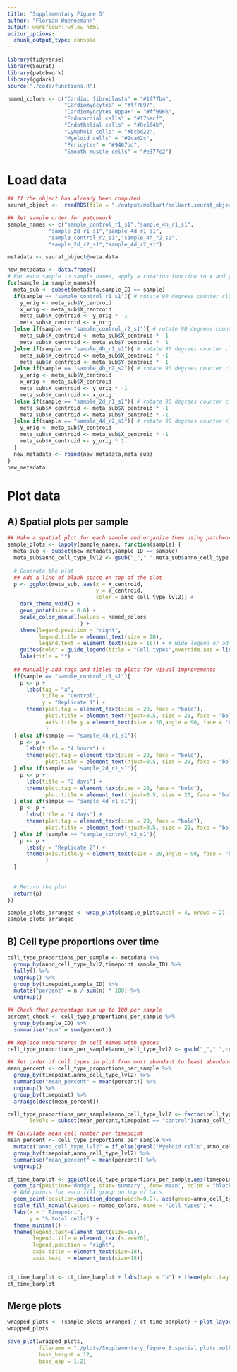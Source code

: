 ```yaml
---
title: "Supplementary Figure 5"
author: "Florian Wuennemann"
output: workflowr::wflow_html
editor_options:
  chunk_output_type: console
---
```


```r
library(tidyverse)
library(Seurat)
library(patchwork)
library(ggdark)
source("./code/functions.R")

named_colors <- c("Cardiac fibroblasts" = "#1f77b4",
                  "Cardiomyocytes" = "#ff7697",
                  "Cardiomyocytes Nppa+" = "#ff9966",
                  "Endocardial cells" = "#17becf",
                  "Endothelial cells" = "#8c564b",
                  "Lymphoid cells" = "#bcbd22",
                  "Myeloid cells" = "#2ca02c",
                  "Pericytes" = "#9467bd",
                  "Smooth muscle cells" = "#e377c2")
```

# Load data

```r
## If the object has already been computed
seurat_object <-  readRDS(file = "./output/molkart/molkart.seurat_object.rds")

## Set sample order for patchwork
sample_names <- c("sample_control_r1_s1","sample_4h_r1_s1",
             "sample_2d_r1_s1","sample_4d_r1_s1",
             "sample_control_r2_s1","sample_4h_r2_s2",
             "sample_2d_r2_s1","sample_4d_r2_s1")

metadata <- seurat_object@meta.data

new_metadata <- data.frame()
# For each sample in sample_names, apply a rotation function to x and y positions in metadata
for(sample in sample_names){
  meta_sub <- subset(metadata,sample_ID == sample)
  if(sample == "sample_control_r1_s1"){ # rotate 90 degrees counter clockwise
    y_orig <- meta_sub$Y_centroid
    x_orig <- meta_sub$X_centroid 
    meta_sub$X_centroid <- y_orig * -1
    meta_sub$Y_centroid <- x_orig
  }else if(sample == "sample_control_r2_s1"){ # rotate 90 degrees counter clockwise
    meta_sub$X_centroid <- meta_sub$X_centroid * -1
    meta_sub$Y_centroid <- meta_sub$Y_centroid *  1
  }else if(sample == "sample_4h_r1_s1"){ # rotate 90 degrees counter clockwise
    meta_sub$X_centroid <- meta_sub$X_centroid * -1
    meta_sub$Y_centroid <- meta_sub$Y_centroid *  1
  }else if(sample == "sample_4h_r2_s2"){ # rotate 90 degrees counter clockwise
    y_orig <- meta_sub$Y_centroid
    x_orig <- meta_sub$X_centroid 
    meta_sub$X_centroid <- y_orig * -1
    meta_sub$Y_centroid <- x_orig
  }else if(sample == "sample_2d_r1_s1"){ # rotate 90 degrees counter clockwise
    meta_sub$X_centroid <- meta_sub$X_centroid * -1
    meta_sub$Y_centroid <- meta_sub$Y_centroid * -1
  }else if(sample == "sample_4d_r2_s1"){ # rotate 90 degrees counter clockwise
    y_orig <- meta_sub$Y_centroid 
    meta_sub$Y_centroid <- meta_sub$X_centroid * -1
    meta_sub$X_centroid <- y_orig * 1
  }
  new_metadata <- rbind(new_metadata,meta_sub)
}
new_metadata
```

# Plot data 

## A) Spatial plots per sample


```r
## Make a spatial plot for each sample and organize them using patchwork
sample_plots <- lapply(sample_names, function(sample) {
  meta_sub <- subset(new_metadata,sample_ID == sample)
  meta_sub$anno_cell_type_lvl2 <- gsub("_"," ",meta_sub$anno_cell_type_lvl2)
  
  # Generate the plot
  ## Add a line of blank space on top of the plot
  p <- ggplot(meta_sub, aes(x = X_centroid, 
                            y = Y_centroid,
                            color = anno_cell_type_lvl2)) +
    dark_theme_void() +
    geom_point(size = 0.6) +
    scale_color_manual(values = named_colors
                       ) +
    theme(legend.position = "right",
          legend.title = element_text(size = 20),
          legend.text = element_text(size = 16)) + # Hide legend or adjust as needed
    guides(color = guide_legend(title = "Cell types",override.aes = list(size = 6))) +
    labs(title = "")
  
  ## Manually add tags and titles to plots for visual improvements
  if(sample == "sample_control_r1_s1"){
    p <- p + 
      labs(tag = "a",
           title = "Control",
           y = "Replicate 1") + 
      theme(plot.tag = element_text(size = 20, face = "bold"),
            plot.title = element_text(hjust=0.5, size = 20, face = "bold"),
            axis.title.y = element_text(size = 20,angle = 90, face = "bold")
            )
  } else if(sample == "sample_4h_r1_s1"){
    p <- p + 
      labs(title = "4 hours") + 
      theme(plot.tag = element_text(size = 20, face = "bold"),
            plot.title = element_text(hjust=0.5, size = 20, face = "bold"))
  } else if(sample == "sample_2d_r1_s1"){
    p <- p + 
      labs(title = "2 days") + 
      theme(plot.tag = element_text(size = 20, face = "bold"),
            plot.title = element_text(hjust=0.5, size = 20, face = "bold"))
  } else if(sample == "sample_4d_r1_s1"){
    p <- p + 
      labs(title = "4 days") + 
      theme(plot.tag = element_text(size = 20, face = "bold"),
            plot.title = element_text(hjust=0.5, size = 20, face = "bold"))
  } else if (sample == "sample_control_r2_s1"){
    p <- p +
      labs(y = "Replicate 2") + 
      theme(axis.title.y = element_text(size = 20,angle = 90, face = "bold")
            )
  }
  
  
  # Return the plot
  return(p)
})

sample_plots_arranged <- wrap_plots(sample_plots,ncol = 4, nrows = 2) + plot_layout(guides = "collect") & theme(legend.position = 'right')
sample_plots_arranged
```

## B) Cell type proportions over time

```r
cell_type_proportions_per_sample <- metadata %>%
  group_by(anno_cell_type_lvl2,timepoint,sample_ID) %>%
  tally() %>%
  ungroup() %>%
  group_by(timepoint,sample_ID) %>%
  mutate("percent" = n / sum(n) * 100) %>%
  ungroup()

## Check that percentage sum up to 100 per sample
percent_check <- cell_type_proportions_per_sample %>%
  group_by(sample_ID) %>%
  summarise("sum" = sum(percent))

## Replace underscores in cell names with spaces
cell_type_proportions_per_sample$anno_cell_type_lvl2 <- gsub("_"," ",cell_type_proportions_per_sample$anno_cell_type_lvl2)

## Set order of cell types in plot from most abundant to least abundant
mean_percent <- cell_type_proportions_per_sample %>%
  group_by(timepoint,anno_cell_type_lvl2) %>%
  summarise("mean_percent" = mean(percent)) %>%
  ungroup() %>%
  group_by(timepoint) %>%
  arrange(desc(mean_percent))

cell_type_proportions_per_sample$anno_cell_type_lvl2 <- factor(cell_type_proportions_per_sample$anno_cell_type_lvl2,
       levels = subset(mean_percent,timepoint == "control")$anno_cell_type_lvl2)

## Calculate mean cell number per timepoint
mean_percent <- cell_type_proportions_per_sample %>%
  mutate("anno_cell_type_lvl2" = if_else(grepl("Myeloid cells",anno_cell_type_lvl2),"Myeloid_cells",anno_cell_type_lvl2)) %>% ## Merge myeloid cells into one group for calculations
  group_by(timepoint,anno_cell_type_lvl2) %>%
  summarise("mean_percent" = mean(percent)) %>%
  ungroup()

ct_time_barplot <- ggplot(cell_type_proportions_per_sample,aes(timepoint,percent,fill = anno_cell_type_lvl2)) +
  geom_bar(position='dodge', stat='summary', fun='mean', color = "black") +
  # Add points for each fill group on top of bars
  geom_point(position=position_dodge(width=0.9), aes(group=anno_cell_type_lvl2), size=2.5, shape=21, fill="white", color="black") +
  scale_fill_manual(values = named_colors, name = "Cell types") +
  labs(x = " Timepoint",
       y = "% total cells") +
  theme_minimal() +
  theme(legend.text=element_text(size=18),
        legend.title = element_text(size=20),
        legend.position = "right",
        axis.title = element_text(size=18),
        axis.text  = element_text(size=18))


ct_time_barplot <- ct_time_barplot + labs(tags = "b") + theme(plot.tag = element_text(size = 20, face = "bold"))
ct_time_barplot
```


## Merge plots

```r
wrapped_plots <- (sample_plots_arranged / ct_time_barplot) + plot_layout(nrow = 2, ncol = 1)
wrapped_plots

save_plot(wrapped_plots,
          filename = "./plots/Supplementary_figure_5.spatial_plots.molkart.png",
          base_height = 12,
          base_asp = 1.2)
```


